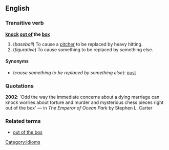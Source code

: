 ==English==
===Transitive verb===
'''[[knock]] [[out of]] the [[box]]'''

#(''baseball'') To cause a [[pitcher]] to be replaced by heavy hitting.
#(''figurative'') To cause something to be replaced by something else.

====Synonyms====

*(''cause something to be replaced by something else''): [[oust]]

===Quotations===

'''2002''': 'Odd the way the immediate concerns about a dying marriage can knock worries about torture and murder and mysterious chess pieces right out of the box' &mdash; in ''The Emperor of Ocean Park'' by Stephen L. Carter

===Related terms===
*[[out of the box]]

[[Category:Idioms]]